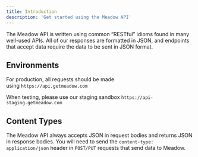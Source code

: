 ```yaml
---
title: Introduction
description: 'Get started using the Meadow API'
---
```


The Meadow API is written using common “RESTful” idioms found in many well-used APIs. All of our responses are formatted in JSON, and endpoints that accept data require the data to be sent in JSON format.

## Environments

For production, all requests should be made using `https://api.getmeadow.com`

When testing, please use our staging sandbox `https://api-staging.getmeadow.com`

## Content Types

The Meadow API always accepts JSON in request bodies and returns JSON in response bodies. You will need to send the `content-type: application/json` header in `POST/PUT` requests that send data to Meadow.
